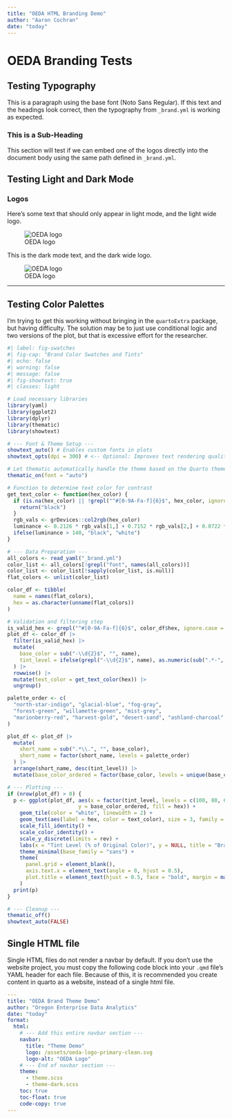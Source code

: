 ---
title: "OEDA HTML Branding Demo"
author: "Aaron Cochran"
date: "today"
---

# OEDA Branding Tests

## Testing Typography

This is a paragraph using the base font (Noto Sans Regular). If this text and the headings look correct, then the typography from `_brand.yml` is working as expected.

### This is a Sub-Heading

This section will test if we can embed one of the logos directly into the document body using the same path defined in `_brand.yml`.



## Testing Light and Dark Mode

### Logos

::: {.light-content}

Here's some text that should only appear in light mode, and the light wide logo.

![OEDA logo](/assets/oeda-logo-wide-light.svg)

:::

::: {.dark-content}

This is the dark mode text, and the dark wide logo.

![OEDA logo](/assets/oeda-logo-horizontal-dark-clean.svg)

:::


------------------------------------------------------------------------



## Testing Color Palettes

::: {.callout-important title="ggplot2 is not working with dark mode toggles"}

I'm trying to get this working without bringing in the `quartoExtra` package, but having difficulty. The solution may be to just
use conditional logic and two versions of the plot, but that is excessive effort for the researcher.

:::

```{r}
#| label: fig-swatches
#| fig-cap: "Brand Color Swatches and Tints"
#| echo: false
#| warning: false
#| message: false
#| fig-showtext: true
#| classes: light

# Load necessary libraries
library(yaml)
library(ggplot2)
library(dplyr)
library(thematic)
library(showtext)

# --- Font & Theme Setup ---
showtext_auto() # Enables custom fonts in plots
showtext_opts(dpi = 300) # <-- Optional: Improves text rendering quality

# Let thematic automatically handle the theme based on the Quarto theme
thematic_on(font = "auto")

# Function to determine text color for contrast
get_text_color <- function(hex_color) {
  if (is.na(hex_color) || !grepl("^#[0-9A-Fa-f]{6}$", hex_color, ignore.case = TRUE)) {
    return("black")
  }
  rgb_vals <- grDevices::col2rgb(hex_color)
  luminance <- 0.2126 * rgb_vals[1,] + 0.7152 * rgb_vals[2,] + 0.0722 * rgb_vals[3,]
  ifelse(luminance > 140, "black", "white")
}

# --- Data Preparation ---
all_colors <- read_yaml("_brand.yml")
color_list <- all_colors[!grepl("font", names(all_colors))]
color_list <- color_list[!sapply(color_list, is.null)]
flat_colors <- unlist(color_list)

color_df <- tibble(
  name = names(flat_colors),
  hex = as.character(unname(flat_colors))
)

# Validation and filtering step
is_valid_hex <- grepl("^#[0-9A-Fa-f]{6}$", color_df$hex, ignore.case = TRUE)
plot_df <- color_df |>
  filter(is_valid_hex) |>
  mutate(
    base_color = sub("-\\d{2}$", "", name),
    tint_level = ifelse(grepl("-\\d{2}$", name), as.numeric(sub(".*-", "", name)), 100)
  ) |>
  rowwise() |>
  mutate(text_color = get_text_color(hex)) |>
  ungroup()

palette_order <- c(
  "north-star-indigo", "glacial-blue", "fog-gray",
  "forest-green", "willamette-green", "mist-grey",
  "marionberry-red", "harvest-gold", "desert-sand", "ashland-charcoal"
)

plot_df <- plot_df |>
  mutate(
    short_name = sub(".*\\.", "", base_color),
    short_name = factor(short_name, levels = palette_order)
  ) |>
  arrange(short_name, desc(tint_level)) |>
  mutate(base_color_ordered = factor(base_color, levels = unique(base_color)))

# --- Plotting ---
if (nrow(plot_df) > 0) {
  p <- ggplot(plot_df, aes(x = factor(tint_level, levels = c(100, 80, 60, 40, 20, 10)),
                       y = base_color_ordered, fill = hex)) +
    geom_tile(color = "white", linewidth = 2) +
    geom_text(aes(label = hex, color = text_color), size = 3, family = "sans") +
    scale_fill_identity() +
    scale_color_identity() +
    scale_y_discrete(limits = rev) +
    labs(x = "Tint Level (% of Original Color)", y = NULL, title = "Brand Color Palette") +
    theme_minimal(base_family = "sans") +
    theme(
      panel.grid = element_blank(),
      axis.text.x = element_text(angle = 0, hjust = 0.5),
      plot.title = element_text(hjust = 0.5, face = "bold", margin = margin(b = 10))
    )
  print(p)
}

# --- Cleanup ---
thematic_off()
showtext_auto(FALSE) 
```

## Single HTML file

::: {.callout-warning title="Single HTML Files are different"}
Single HTML files do not render a navbar by default. If you don't use the website project, you must copy the following code block into your `.qmd` file's YAML header for each file. Because of this, it is recommended you create content in quarto as a website, instead of a single html file.
:::

```{yaml}

---
title: "OEDA Brand Theme Demo"
author: "Oregon Enterprise Data Analytics"
date: "today"
format: 
  html:
    # --- Add this entire navbar section ---
    navbar:
      title: "Theme Demo"
      logo: /assets/oeda-logo-primary-clean.svg
      logo-alt: "OEDA Logo"
    # --- End of navbar section ---
    theme:
      - theme.scss
      - theme-dark.scss
    toc: true
    toc-float: true
    code-copy: true
---

```
